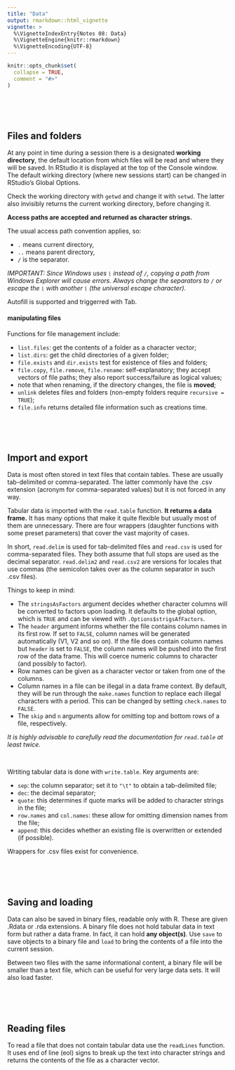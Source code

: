 ```yaml
---
title: "Data"
output: rmarkdown::html_vignette
vignette: >
  %\VignetteIndexEntry{Notes 08: Data}
  %\VignetteEngine{knitr::rmarkdown}
  %\VignetteEncoding{UTF-8}
---
```


```r
knitr::opts_chunk$set(
  collapse = TRUE,
  comment = "#>"
)
```


<br><br><br>


## Files and folders

At any point in time during a session there is a designated **working directory**, the default location from which files will be read and where they will be saved. In RStudio it is displayed at the top of the Console window. The default wirking directory (where new sessions start) can be changed in RStudio's Global Options.

Check the working directory with `getwd` and change it with `setwd`. The latter also invisibly returns the current working directory, before changing it.

**Access paths are accepted and returned as character strings.**

The usual access path convention applies, so:

- `.` means current directory,
- `..` means parent directory,
- `/` is the separator.

*IMPORTANT: Since Windows uses `\` instead of `/`, copying a path from Windows Explorer will cause errors. Always change the separators to `/` or escape the `\` with another `\` (the universal escape character).*

Autofill is supported and triggerred with Tab.


#### manipulating files

Functions for file management include:

- `list.files`: get the contents of a folder as a character vector;
- `list.dirs`: get the child directories of a given folder;
- `file.exists` and `dir.exists` test for existence of files and folders;
- `file.copy`, `file.remove`, `file.rename`: self-explanatory; they accept vectors of file paths; they also report success/failure as logical values;
- note that when renaming, if the directory changes, the file is **moved**;
- `unlink` deletes files and folders (non-empty folders require `recursive = TRUE`);
- `file.info` returns detailed file information such as creations time.


<br><br><br>


## Import and export

Data is most often stored in text files that contain tables. These are usually tab-delimited or comma-separated. The latter commonly have the .csv extension (acronym for comma-separated values) but it is not forced in any way.

Tabular data is imported with the `read.table` function. **It returns a data frame.** It has many options that make it quite flexible but usually most of them are unnecessary. There are four wrappers (daughter functions with some preset parameters) that cover the vast majority of cases.

In short, `read.delim` is used for tab-delimited files and `read.csv` is used for comma-separated files. They both assume that full stops are used as the decimal separator. `read.delim2` and `read.csv2` are versions for locales that use commas (the semicolon takes over as the column separator in such .csv files).

Things to keep in mind:

- The `stringsAsFactors` argument decides whether character columns will be converted to factors upon loading. It defaults to the global option, which is `TRUE` and can be viewed with `.Options$strigsAfFactors`.
- The `header` argument informs whether the file contains column names in its first row. If set to `FALSE`, column names will be generated automatically (V1, V2 and so on). If the file does contain column names but `header` is set to `FALSE`, the column names will be pushed into the first row of the data frame. This will coerce numeric columns to character (and possibly to factor).
- Row names can be given as a character vector or taken from one of the columns.
- Column names in a file can be illegal in a data frame context. By default, they will be run through the `make.names` function to replace each illegal characters with a period. This can be changed by setting `check.names` to `FALSE`.
- The `skip` and `n` arguments allow for omitting top and bottom rows of a file, respectively.

*It is highly advisable to carefully read the documentation for `read.table` at least twice.*

<br>

Wrtiting tabular data is done with `write.table`. Key arguments are:

- `sep`: the column separator; set it to `"\t"` to obtain a tab-delimited file;
- `dec`: the decimal separator;
- `quote`: this determines if quote marks will be added to character strings in the file;
- `row.names` and `col.names`: these allow for omitting dimension names from the file;
- `append`: this decides whether an existing file is overwritten or extended (if possible).

Wrappers for .csv files exist for convenience.


<br><br><br>


## Saving and loading

Data can also be saved in binary files, readable only with R. These are given .Rdata or .rda extensions. A binary file does not hold tabular data in text form but rather a data frame. In fact, it can hold **any object(s)**. Use `save` to save objects to a binary file and `load` to bring the contents of a file into the current session.

Between two files with the same informational content, a binary file will be smaller than a text file, which can be useful for very large data sets. It will also load faster.


<br><br><br>


## Reading files

To read a file that does not contain tabular data use the `readLines` function. It uses end of line (eol) signs to break up the text into character strings and returns the contents of the file as a character vector.

